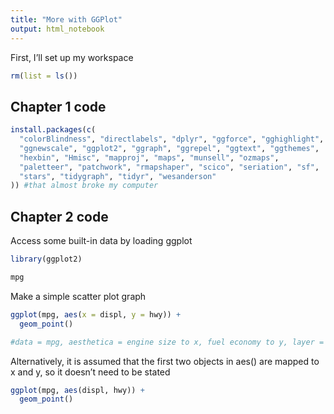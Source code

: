 ```yaml
---
title: "More with GGPlot"
output: html_notebook
---
```


First, I'll set up my workspace
```r
rm(list = ls())
```

## Chapter 1 code
```r
install.packages(c(
  "colorBlindness", "directlabels", "dplyr", "ggforce", "gghighlight", 
  "ggnewscale", "ggplot2", "ggraph", "ggrepel", "ggtext", "ggthemes", 
  "hexbin", "Hmisc", "mapproj", "maps", "munsell", "ozmaps", 
  "paletteer", "patchwork", "rmapshaper", "scico", "seriation", "sf", 
  "stars", "tidygraph", "tidyr", "wesanderson" 
)) #that almost broke my computer
```

## Chapter 2 code

Access some built-in data by loading ggplot
```r
library(ggplot2)

mpg
```


Make a simple scatter plot graph 
```r
ggplot(mpg, aes(x = displ, y = hwy)) + 
  geom_point()

#data = mpg, aesthetica = engine size to x, fuel economy to y, layer = points
```

Alternatively, it is assumed that the first two objects in aes() are mapped to x and y, so it doesn't need to be stated
```r
ggplot(mpg, aes(displ, hwy)) +
  geom_point()
```



